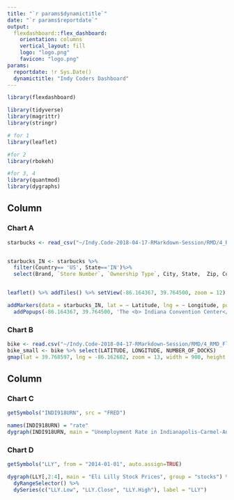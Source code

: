 ```yaml
---
title: "`r params$dynamictitle`"
date: "`r params$reportdate`"
output: 
  flexdashboard::flex_dashboard:
    orientation: columns
    vertical_layout: fill
    logo: "logo.png"
    favicon: "logo.png"
params:
  reportdate: !r Sys.Date()
  dynamictitle: "Indy Coders Dashboard"
---
```


```r
library(flexdashboard)

library(tidyverse)
library(magrittr)
library(stringr)

# for 1
library(leaflet)

#for 2
library(rbokeh)

#for 3, 4
library(quantmod)
library(dygraphs)
```

Column {data-width=350}
-----------------------------------------------------------------------

### Chart A

```r

starbucks <- read_csv("~/Indy.Code-2018-04-17-RMarkdown-Session/RMD/4_RMD_Flex_DB/data.csv")


starbucks_IN <- starbucks %>%
  filter(Country== 'US', State=='IN')%>% 
  select(Brand, `Store Number`, `Ownership Type`, City,	State,	Zip, Country, Coordinates,	Latitude,	Longitude, Name)


leaflet() %>% addTiles() %>% setView(-86.164367, 39.764500, zoom = 12) %>% 

addMarkers(data = starbucks_IN, lat = ~ Latitude, lng = ~ Longitude, popup = starbucks_IN$Name) %>%
  addPopups(-86.164367, 39.764500, 'The <b> Indiana Convention Center</b>')
```

### Chart B

```r

bike <- read.csv("~/Indy.Code-2018-04-17-RMarkdown-Session/RMD/4_RMD_Flex_DB/Bike_Share_Stations.csv")
bike_small <- bike %>% select(LATITUDE, LONGITUDE, NUMBER_OF_DOCKS)
gmap(lat = 39.768597, lng = -86.162682, zoom = 13, width = 900, height = 400, map_type = "road_map") %>% ly_points(LONGITUDE, LATITUDE, data = bike_small, fill_alpha = 0.5, size = 1.25*NUMBER_OF_DOCKS, color = "black", hover = c(NUMBER_OF_DOCKS))
```

Column {data-width=350}
-----------------------------------------------------------------------

### Chart C

```r
getSymbols("INDI918URN", src = "FRED")
```

```r
names(INDI918URN) = "rate"
dygraph(INDI918URN, main = "Unemployment Rate in Indianapolis-Carmel-Anderson, IN")
```

### Chart D

```r
getSymbols("LLY", from = "2014-01-01", auto.assign=TRUE)
```

```r
dygraph(LLY[,2:4], main = "Eli Lilly Stock Prices", group = "stocks") %>%  
  dyRangeSelector() %>%
  dySeries(c("LLY.Low", "LLY.Close", "LLY.High"), label = "LLY")
```